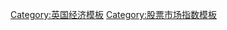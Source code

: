 {{Navbox
|name = 英國股市指數
|title = 主要英國股市指數
|list1 = <div>
[[金融時報30指數]]
• [[富時100指數]]
• [[富時250指數]]
• [[富時350指數]]
• [[富時小型公司指數]]
• [[富時所有股指數]]
• [[富時AIM英國50指數]]
</div>
}}
<noinclude>
[[Category:英国经济模板]]
[[Category:股票市场指数模板]]
</noinclude>